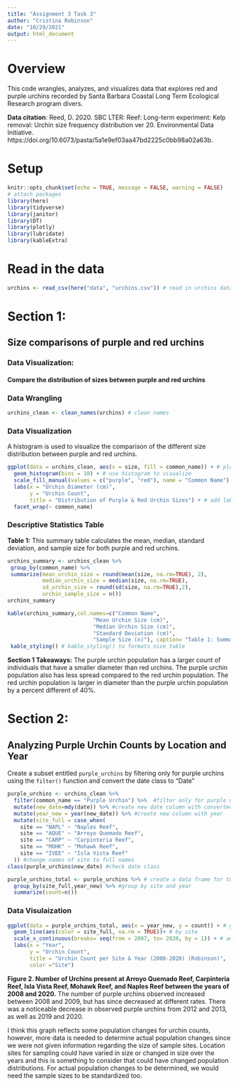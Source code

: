 ```yaml
---
title: "Assignment 3 Task 3"
author: "Cristina Robinson"
date: "10/29/2021"
output: html_document
---
```


# Overview
This code wrangles, analyzes, and visualizes data that explores red and purple urchins recorded by Santa Barbara Coastal Long Term Ecological Research program divers.  

**Data citation**: Reed, D. 2020. SBC LTER: Reef: Long-term experiment: Kelp removal: Urchin size frequency distribution ver 20. Environmental Data Initiative. https://doi.org/10.6073/pasta/5a1e9ef03aa47bd2225c0bb98a02a63b. 

# Setup
```r
knitr::opts_chunk$set(echo = TRUE, message = FALSE, warning = FALSE)
# attach packages
library(here)
library(tidyverse)
library(janitor)
library(DT)
library(plotly)
library(lubridate)
library(kableExtra)
```
# Read in the data
```r
urchins <- read_csv(here("data", "urchins.csv")) # read in urchins data 
```
# Section 1: 
## Size comparisons of purple and red urchins

### Data Visualization:
#### Compare the distribution of sizes between purple and red urchins   

### Data Wrangling 
```r
urchins_clean <- clean_names(urchins) # clean names
```

### Data Visualization
A histogram is used to visualize the comparison of the different size distribution between purple and red urchins. 
```r
ggplot(data = urchins_clean, aes(x = size, fill = common_name)) + # plot data
  geom_histogram(bins = 10) + # use histogram to visualize
  scale_fill_manual(values = c("purple", "red"), name = "Common Name") +
  labs(x = "Urchin Diameter (cm)",
       y = "Urchin Count",
       title = "Distribution of Purple & Red Urchin Sizes") + # add labels 
  facet_wrap(~ common_name)
```
### Descriptive Statistics Table 
**Table 1:** This summary table calculates the mean, median, standard deviation, and sample size for both purple and red urchins. 
```r
urchins_summary <- urchins_clean %>%
 group_by(common_name) %>%
 summarize(mean_urchin_size = round(mean(size, na.rm=TRUE), 2),
           median_urchin_size = median(size, na.rm=TRUE),
           sd_urchin_size = round(sd(size, na.rm=TRUE),2),
           urchin_sample_size = n())
urchins_summary
```
```r
kable(urchins_summary,col.names=c("Common Name",
                           "Mean Urchin Size (cm)",
                           "Median Urchin Size (cm)",
                           "Standard Deviation (cm)",
                           "Sample Size (n)"), caption= "Table 1: Summary Statistics for Purple and Red Urchins") %>%
 kable_styling() # kable_styling() to formats nice table


```

**Section 1 Takeaways:** The purple urchin population has a larger count of individuals that have a smaller diameter than red urchins. The purple urchin population also has less spread compared to the red urchin population. The red urchin population is larger in diameter than the purple urchin population by a percent different of 40%.

# Section 2: 
## Analyzing Purple Urchin Counts by Location and Year
Create a subset entitled `purple_urchins` by filtering only for purple urchins using the `filter()` function and convert the date class to "Date"
```r
purple_urchins <- urchins_clean %>%
  filter(common_name == "Purple Urchin") %>%  #filter only for purple urchins
  mutate(new_date=mdy(date)) %>% #create new date column with converted dates
  mutate(year_new = year(new_date)) %>% #create new column with year
  mutate(site_full = case_when(
    site == "NAPL" ~ "Naples Reef",
    site == "AQUE" ~ "Arroyo Quemado Reef",
    site == "CARP" ~ "Carpinteria Reef",
    site == "MOHK" ~ "Mohawk Reef",
    site == "IVEE" ~ "Isla Vista Reef"
  )) #change names of site to full names
class(purple_urchins$new_date) #check date class
```
```r
purple_urchins_total <- purple_urchins %>% # create a data frame for total purple urchins
  group_by(site_full,year_new) %>% #group by site and year
  summarize(count=n()) 
```
### Data Visulaization 
```r
ggplot(data = purple_urchins_total, aes(x = year_new, y = count)) + # graph to view total purple urchin counts
  geom_line(aes(color = site_full, na.rm = TRUE))+ # by site
  scale_x_continuous(breaks= seq(from = 2007, to= 2020, by = 1)) + # and by year
  labs(x = "Year",
       y = "Urchin Count",
       title = "Urchin Count per Site & Year (2008-2020) (Robinson)",
       color ="Site") 
```

**Figure 2. Number of Urchins present at Arroyo Quemado Reef, Carpinteria Reef, Isla Vista Reef, Mohawk Reef, and Naples Reef between the years of 2008 and 2020.** The number of purple urchins observed increased between 2008 and 2009, but has since decreased at different rates. There was a noticeable decrease in observed purple urchins from 2012 and 2013, as well as 2019 and 2020.

I think this graph reflects some population changes for urchin counts, however, more data is needed to determine actual population changes since we were not given information regarding the size of sample sites. Location sites for sampling could have varied in size or changed in size over the years and this is something to consider that could have changed population distributions. For actual population changes to be determined, we would need the sample sizes to be standardized too.  
